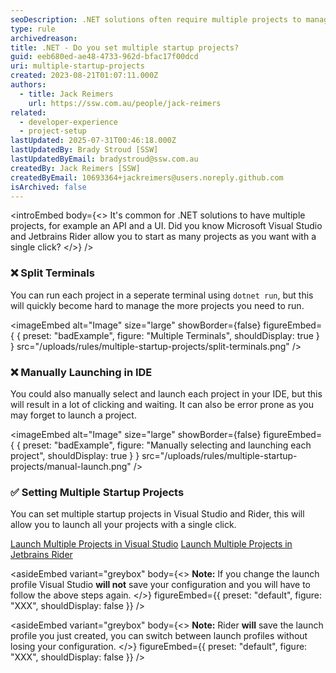```yaml
---
seoDescription: .NET solutions often require multiple projects to manage APIs and UI components. Set multiple startup projects in Visual Studio or Rider for efficient project launching.
type: rule
archivedreason:
title: .NET - Do you set multiple startup projects?
guid: eeb680ed-ae48-4733-962d-bfac17f00dcd
uri: multiple-startup-projects
created: 2023-08-21T01:07:11.000Z
authors:
  - title: Jack Reimers
    url: https://ssw.com.au/people/jack-reimers
related:
  - developer-experience
  - project-setup
lastUpdated: 2025-07-31T00:46:18.000Z
lastUpdatedBy: Brady Stroud [SSW]
lastUpdatedByEmail: bradystroud@ssw.com.au
createdBy: Jack Reimers [SSW]
createdByEmail: 10693364+jackreimers@users.noreply.github.com
isArchived: false
---
```


<introEmbed
  body={<>
It's common for .NET solutions to have multiple projects, for example an API and a UI.
Did you know Microsoft Visual Studio and Jetbrains Rider allow you to start as many projects as you want with a single click?
  </>}
/>
### ❌ Split Terminals

You can run each project in a seperate terminal using `dotnet run`, but this will quickly become hard to manage the more projects you need to run.

<imageEmbed
  alt="Image"
  size="large"
  showBorder={false}
  figureEmbed={ {
    preset: "badExample",
    figure: "Multiple Terminals",
    shouldDisplay: true
  } }
  src="/uploads/rules/multiple-startup-projects/split-terminals.png"
/>


### ❌ Manually Launching in IDE

You could also manually select and launch each project in your IDE, but this will result in a lot of clicking and waiting.
It can also be error prone as you may forget to launch a project.

<imageEmbed
  alt="Image"
  size="large"
  showBorder={false}
  figureEmbed={ {
    preset: "badExample",
    figure: "Manually selecting and launching each project",
    shouldDisplay: true
  } }
  src="/uploads/rules/multiple-startup-projects/manual-launch.png"
/>


### ✅ Setting Multiple Startup Projects

You can set multiple startup projects in Visual Studio and Rider, this will allow you to launch all your projects with a single click.

[Launch Multiple Projects in Visual Studio](https://learn.microsoft.com/en-us/visualstudio/ide/how-to-set-multiple-startup-projects?view=vs-2022&WT.mc_id=DT-MVP-33518)
[Launch Multiple Projects in Jetbrains Rider](https://www.jetbrains.com/help/rider/Run_Debug_Multiple.html#compound-configs)


<asideEmbed
  variant="greybox"
  body={<>
    **Note:** If you change the launch profile Visual Studio **will not** save your configuration and you will have to follow the above steps again.
  </>}
  figureEmbed={{
    preset: "default",
    figure: "XXX",
    shouldDisplay: false
  }}
/>



<asideEmbed
  variant="greybox"
  body={<>
    **Note:** Rider **will** save the launch profile you just created, you can switch between launch profiles without losing your configuration.
  </>}
  figureEmbed={{
    preset: "default",
    figure: "XXX",
    shouldDisplay: false
  }}
/>
